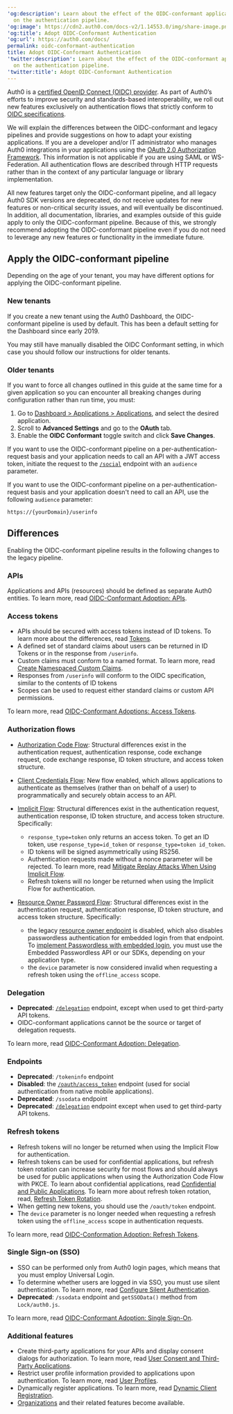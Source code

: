 ---
'og:description': Learn about the effect of the OIDC-conformant application setting
  on the authentication pipeline.
'og:image': https://cdn2.auth0.com/docs-v2/1.14553.0/img/share-image.png
'og:title': Adopt OIDC-Conformant Authentication
'og:url': https://auth0.com/docs/
permalink: oidc-conformant-authentication
title: Adopt OIDC-Conformant Authentication
'twitter:description': Learn about the effect of the OIDC-conformant application setting
  on the authentication pipeline.
'twitter:title': Adopt OIDC-Conformant Authentication
---
Auth0 is a [certified OpenID Connect (OIDC) provider](http://openid.net/certification/). As part of Auth0’s efforts to improve security and standards-based interoperability, we roll out new features exclusively on authentication flows that strictly conform to [OIDC specifications](http://openid.net/specs/openid-connect-core-1_0.html).

We will explain the differences between the OIDC-conformant and legacy pipelines and provide suggestions on how to adapt your existing applications. If you are a developer and/or IT administrator who manages Auth0 integrations in your applications using the [OAuth 2.0 Authorization Framework](/docs/authenticate/protocols/oauth). This information is not applicable if you are using <Tooltip tip="Security Assertion Markup Language (SAML): Standardized protocol allowing two parties to exchange authentication information without a password." cta="View Glossary" href="/docs/glossary?term=SAML">SAML</Tooltip> or WS-Federation. All authentication flows are described through HTTP requests rather than in the context of any particular language or library implementation.

All new features target only the OIDC-conformant pipeline, and all legacy Auth0 SDK versions are deprecated, do not receive updates for new features or non-critical security issues, and will eventually be discontinued. In addition, all documentation, libraries, and examples outside of this guide apply to only the OIDC-conformant pipeline. Because of this, we strongly recommend adopting the OIDC-conformant pipeline even if you do not need to leverage any new features or functionality in the immediate future.

## Apply the OIDC-conformant pipeline

Depending on the age of your tenant, you may have different options for applying the OIDC-conformant pipeline.

### New tenants

If you create a new tenant using the <Tooltip tip="Auth0 Dashboard: Auth0's main product to configure your services." cta="View Glossary" href="/docs/glossary?term=Auth0+Dashboard">Auth0 Dashboard</Tooltip>, the OIDC-conformant pipeline is used by default. This has been a default setting for the Dashboard since early 2019.

<Callout icon="file-lines" color="#0EA5E9" iconType="regular">

You may still have manually disabled the OIDC Conformant setting, in which case you should follow our instructions for older tenants.

</Callout>

### Older tenants

If you want to force all changes outlined in this guide at the same time for a given application so you can encounter all breaking changes during configuration rather than run time, you must:

1. Go to [Dashboard > Applications > Applications](https://manage.auth0.com/#/applications), and select the desired application.
2. Scroll to **Advanced Settings** and go to the **OAuth** tab.
3. Enable the **OIDC Conformant** toggle switch and click **Save Changes**.

If you want to use the OIDC-conformant pipeline on a per-authentication-request basis and your application needs to call an API with a <Tooltip tip="Access Token: Authorization credential, in the form of an opaque string or JWT, used to access an API." cta="View Glossary" href="/docs/glossary?term=JWT">JWT</Tooltip> <Tooltip tip="JSON Web Token (JWT): Standard ID Token format (and often Access Token format) used to represent claims securely between two parties." cta="View Glossary" href="/docs/glossary?term=access+token">access token</Tooltip>, initiate the request to the [`/social`](https://auth0.com/docs/api/authentication#social) endpoint with an `audience` parameter.

If you want to use the OIDC-conformant pipeline on a per-authentication-request basis and your application doesn't need to call an API, use the following `audience` parameter:

```http lines
https://{yourDomain}/userinfo
```






## Differences

Enabling the OIDC-conformant pipeline results in the following changes to the legacy pipeline.

### APIs

Applications and APIs (resources) should be defined as separate Auth0 entities. To learn more, read [OIDC-Conformant Adoption: APIs](/docs/authenticate/login/oidc-conformant-authentication/oidc-adoption-apis).

### Access tokens

* APIs should be secured with access tokens instead of <Tooltip tip="ID Token: Credential meant for the client itself, rather than for accessing a resource." cta="View Glossary" href="/docs/glossary?term=ID+tokens">ID tokens</Tooltip>. To learn more about the differences, read [Tokens](/docs/secure/tokens).
* A defined set of standard claims about users can be returned in ID Tokens or in the response from `/userinfo`.
* Custom claims must conform to a named format. To learn more, read [Create Namespaced Custom Claims](/docs/secure/tokens/json-web-tokens/create-custom-claims).
* Responses from `/userinfo` will conform to the OIDC specification, similar to the contents of ID tokens
* Scopes can be used to request either standard claims or custom API permissions.

To learn more, read [OIDC-Conformant Adoptions: Access Tokens](/docs/authenticate/login/oidc-conformant-authentication/oidc-adoption-access-tokens).

### Authorization flows

* [Authorization Code Flow](/docs/authenticate/login/oidc-conformant-authentication/oidc-adoption-auth-code-flow): Structural differences exist in the authentication request, authentication response, code exchange request, code exchange response, ID token structure, and access token structure.
* [Client Credentials Flow](/docs/authenticate/login/oidc-conformant-authentication/oidc-adoption-client-credentials-flow): New flow enabled, which allows applications to authenticate as themselves (rather than on behalf of a user) to programmatically and securely obtain access to an API.
* [Implicit Flow](/docs/authenticate/login/oidc-conformant-authentication/oidc-adoption-implicit-flow): Structural differences exist in the authentication request, authentication response, ID token structure, and access token structure. Specifically:

  + `response_type=token` only returns an access token. To get an ID token, use `response_type=id_token` or `response_type=token id_token`.
  + ID tokens will be signed asymmetrically using RS256.
  + Authentication requests made without a nonce parameter will be rejected. To learn more, read [Mitigate Replay Attacks When Using Implicit Flow](/docs/get-started/authentication-and-authorization-flow/implicit-flow-with-form-post/mitigate-replay-attacks-when-using-the-implicit-flow).
  + Refresh tokens will no longer be returned when using the Implicit Flow for authentication.
* [Resource Owner Password Flow](/docs/authenticate/login/oidc-conformant-authentication/oidc-adoption-rop-flow): Structural differences exist in the authentication request, authentication response, ID token structure, and access token structure. Specifically:

  + the legacy [resource owner endpoint](https://auth0.com/docs/api/authentication#database-ad-ldap-active-) is disabled, which also disables passwordless authentication for embedded login from that endpoint. To [implement Passwordless with embedded login](/docs/authenticate/identity-providers/passwordless/guides/embedded-login), you must use the Embedded Passwordless API or our SDKs, depending on your application type.
  + the `device` parameter is now considered invalid when requesting a refresh token using the `offline_access` scope.

### Delegation

* **Deprecated**: [`/delegation`](https://auth0.com/docs/api/authentication#delegation) endpoint, except when used to get third-party API tokens.
* OIDC-conformant applications cannot be the source or target of delegation requests.

To learn more, read [OIDC-Conformant Adoption: Delegation](/docs/authenticate/login/oidc-conformant-authentication/oidc-adoption-delegation).

### Endpoints

* **Deprecated**: `/tokeninfo` endpoint
* **Disabled**: the [`/oauth/access_token`](https://auth0.com/docs/api/authentication#post-oauth-access_token) endpoint (used for social authentication from native mobile applications).
* **Deprecated**: `/ssodata` endpoint
* **Deprecated**: [`/delegation`](https://auth0.com/docs/api/authentication#delegation) endpoint except when used to get third-party API tokens.

### Refresh tokens

* <Tooltip tip="Refresh Token: Token used to obtain a renewed Access Token without forcing users to log in again." cta="View Glossary" href="/docs/glossary?term=Refresh+tokens">Refresh tokens</Tooltip> will no longer be returned when using the Implicit Flow for authentication.
* Refresh tokens can be used for confidential applications, but <Tooltip tip="Refresh Token Rotation: Strategy of frequently replacing refresh tokens to minimize vulnerability. With refresh token rotation, every time your application exchanges a refresh token to get a new access token, Auth0 also returns a new refresh token." cta="View Glossary" href="/docs/glossary?term=refresh+token+rotation">refresh token rotation</Tooltip> can increase security for most flows and should always be used for public applications when using the Authorization Code Flow with PKCE. To learn about confidential applications, read [Confidential and Public Applications](/docs/get-started/applications/confidential-and-public-applications). To learn more about refresh token rotation, read, [Refresh Token Rotation](/docs/secure/tokens/refresh-tokens/refresh-token-rotation).
* When getting new tokens, you should use the `/oauth/token` endpoint.
* The `device` parameter is no longer needed when requesting a refresh token using the `offline_access` scope in authentication requests.

To learn more, read [OIDC-Conformation Adoption: Refresh Tokens](/docs/authenticate/login/oidc-conformant-authentication/oidc-adoption-refresh-tokens).

### Single Sign-on (SSO)

* <Tooltip tip="Single Sign-On (SSO): Service that, after a user logs into one applicaton, automatically logs that user in to other applications." cta="View Glossary" href="/docs/glossary?term=SSO">SSO</Tooltip> can be performed only from Auth0 login pages, which means that you must employ <Tooltip tip="Universal Login: Your application redirects to Universal Login, hosted on Auth0's Authorization Server, to verify a user's identity." cta="View Glossary" href="/docs/glossary?term=Universal+Login">Universal Login</Tooltip>.
* To determine whether users are logged in via SSO, you must use silent authentication. To learn more, read [Configure Silent Authentication](/docs/authenticate/login/configure-silent-authentication).
* **Deprecated**: `/ssodata` endpoint and `getSSOData()` method from `Lock/auth0.js`.

To learn more, read [OIDC-Conformant Adoption: Single Sign-On](/docs/authenticate/login/oidc-conformant-authentication/oidc-adoption-sso).

### Additional features

* Create third-party applications for your APIs and display consent dialogs for authorization. To learn more, read [User Consent and Third-Party Applications](/docs/get-started/applications/confidential-and-public-applications/user-consent-and-third-party-applications).
* Restrict user profile information provided to applications upon authentication. To learn more, read [User Profiles](/docs/manage-users/user-accounts/user-profiles/user-profile-structure).
* Dynamically register applications. To learn more, read [Dynamic Client Registration](/docs/get-started/applications/dynamic-client-registration).
* [Organizations](/docs/manage-users/organizations) and their related features become available.